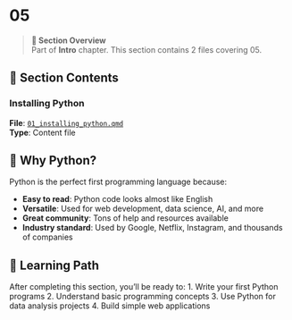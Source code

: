 # 05

> **📖 Section Overview**  
> Part of **Intro** chapter. This section contains 2 files covering 05.

<!-- AUTO-INDEX-START -->
## 📁 Section Contents

### Installing Python
**File**: [`01_installing_python.qmd`](./01_installing_python.qmd)  
**Type**: Content file  

<!-- AUTO-INDEX-END -->

<!-- USER-CONTENT-START -->
## 🐍 Why Python?

Python is the perfect first programming language because:

- **Easy to read**: Python code looks almost like English
- **Versatile**: Used for web development, data science, AI, and more
- **Great community**: Tons of help and resources available
- **Industry standard**: Used by Google, Netflix, Instagram, and thousands of companies

## 🎯 Learning Path

After completing this section, you'll be ready to:
1. Write your first Python programs
2. Understand basic programming concepts
3. Use Python for data analysis projects
4. Build simple web applications
<!-- USER-CONTENT-END -->

